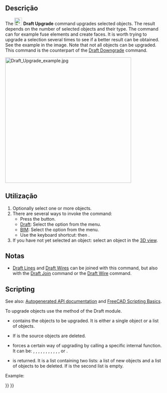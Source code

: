 <languages/>

<div class="mw-translate-fuzzy">
{{Docnav
|[[Draft_Split/pt-br|Separar]]
|[[Draft_Downgrade/pt-br|Regredir]]
|[[Draft_Workbench/pt-br|Draft]]
|IconL=Draft_Split.svg
|IconR=Draft_Downgrade.svg
|IconC=Workbench_Draft.svg
}}
</div>

{{GuiCommand
|Name=Draft Upgrade
|MenuLocation=Modification → Upgrade<br>Modify → Upgrade
|Workbenches=[[Draft_Workbench|Draft]], [[BIM_Workbench|BIM]]
|Shortcut={{KEY|U}} {{KEY|P}}
|SeeAlso=[[Draft_Downgrade|Draft Downgrade]]
}}

<span id="Description"></span>
==Descrição==

The [[Image:Draft_Upgrade.svg|24px]] '''Draft Upgrade''' command upgrades selected objects. The result depends on the number of selected objects and their type. The command can for example fuse elements and create faces. It is worth trying to upgrade a selection several times to see if a better result can be obtained. See the example in the image. Note that not all objects can be upgraded. This command is the counterpart of the [[Draft_Downgrade|Draft Downgrade]] command.

[[Image:Draft_Upgrade_example.jpg|400px]]
{{Caption|An open non-editable wire is upgraded to a closed wire, and then to a face. A closed non-editable square wire is also upgraded to a face. The two faces are then upgraded to create a compound, which is finally upgraded to a single editable Draft Wire.}}

<span id="Usage"></span>
==Utilização==

# Optionally select one or more objects.
# There are several ways to invoke the command:
#* Press the {{Button|[[Image:Draft_Upgrade.svg|16px]] [[Draft_Upgrade|Upgrade]]}} button.
#* [[Draft_Workbench|Draft]]: Select the {{MenuCommand|Modification → [[Image:Draft_Upgrade.svg|16px]] Upgrade}} option from the menu.
#* [[BIM_Workbench|BIM]]: Select the {{MenuCommand|Modify → [[Image:Draft_Upgrade.svg|16px]] Upgrade}} option from the menu.
#* Use the keyboard shortcut: {{KEY|U}} then {{KEY|P}}.
# If you have not yet selected an object: select an object in the [[3D_view|3D view]].

<span id="Notes"></span>
==Notas==

* [[Draft_Line|Draft Lines]] and [[Draft_Wire|Draft Wires]] can be joined with this command, but also with the [[Draft_Join|Draft Join]] command or the [[Draft_Wire|Draft Wire]] command.

==Scripting==

See also: [https://freecad.github.io/SourceDoc/ Autogenerated API documentation] and [[FreeCAD Scripting Basics|FreeCAD Scripting Basics]].

To upgrade objects use the {{incode|upgrade}} method of the Draft module.

{{Code|code=
upgrade_list = upgrade(objects, delete=False, force=None)
}}

* {{incode|objects}} contains the objects to be upgraded. It is either a single object or a list of objects.
* If {{incode|delete}} is {{incode|True}} the source objects are deleted.
* {{incode|force}} forces a certain way of upgrading by calling a specific internal function. It can be: {{incode|"makeCompound"}}, {{incode|"closeGroupWires"}}, {{incode|"makeSolid"}}, {{incode|"closeWire"}}, {{incode|"turnToParts"}}, {{incode|"makeFusion"}}, {{incode|"makeShell"}}, {{incode|"makeFaces"}}, {{incode|"draftify"}}, {{incode|"joinFaces"}}, {{incode|"makeSketchFace"}}, {{incode|"makeWires"}} or {{incode|"turnToLine"}}.
* {{incode|upgrade_list}} is returned. It is a list containing two lists: a list of new objects and a list of objects to be deleted. If {{incode|delete}} is {{incode|True}} the second list is empty.

Example:

{{Code|code=
import FreeCAD as App
import Draft

doc = App.newDocument()

circle = Draft.make_circle(1000)
rectangle = Draft.make_rectangle(2000, 800)
doc.recompute()

add_list1, delete_list1 = Draft.upgrade([circle, rectangle], delete=False)

line1 = Draft.make_line(App.Vector(2000, 0, 0), App.Vector(2500, 1500, 0))
line2 = Draft.make_line(App.Vector(2500, 1500, 0), App.Vector(3000, -1000, 0))
doc.recompute()

add_list2, delete_list2 = Draft.upgrade([line1, line2], delete=False)

simple_wire = add_list2[0]
add_list3, delete_list3 = Draft.upgrade(simple_wire, delete=False)

closed_wire = add_list3[0]
add_list4, delete_list4 = Draft.upgrade(closed_wire, delete=False)

face = add_list4[0]
add_list5, delete_list5 = Draft.upgrade(face, delete=False)

doc.recompute()
}}


<div class="mw-translate-fuzzy">
{{Docnav
|[[Draft_Split/pt-br|Separar]]
|[[Draft_Downgrade/pt-br|Regredir]]
|[[Draft_Workbench/pt-br|Draft]]
|IconL=Draft_Split.svg
|IconR=Draft_Downgrade.svg
|IconC=Workbench_Draft.svg
}}
</div>

{{Draft Tools navi{{#translation:}}}}
{{Userdocnavi{{#translation:}}}}